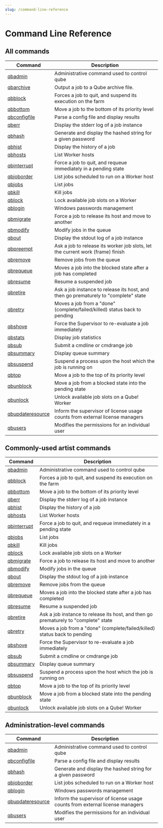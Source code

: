 ```yaml
---
slug: /command-line-reference
---
```


# Command Line Reference

## All commands
| Command | Description |
| ---     | ---         |
| [qbadmin](advanced-users-guide/command-line-reference/qbadmin) | Administrative command used to control qube |
| [qbarchive](advanced-users-guide/command-line-reference/qbarchive) | Output a job to a Qube archive file. |
| [qbblock](advanced-users-guide/command-line-reference/qbblock) | Forces a job to quit, and suspend its execution on the farm |
| [qbbottom](advanced-users-guide/command-line-reference/qbbottom) | Move a job to the bottom of its priority level |
| [qbconfigfile](advanced-users-guide/command-line-reference/qbconfigfile) | Parse a config file and display results |
| [qberr](advanced-users-guide/command-line-reference/qberr) | Display the stderr log of a job instance |
| [qbhash](advanced-users-guide/command-line-reference/qbhash) | Generate and display the hashed string for a given password |
| [qbhist](advanced-users-guide/command-line-reference/qbhist) | Display the history of a job |
| [qbhosts](advanced-users-guide/command-line-reference/qbhosts) | List Worker hosts |
| [qbinterrupt](advanced-users-guide/command-line-reference/qbinterrupt) | Force a job to quit, and requeue immediately in a pending state |
| [qbjoborder](advanced-users-guide/command-line-reference/qbjoborder) | List jobs scheduled to run on a Worker host |
| [qbjobs](advanced-users-guide/command-line-reference/qbjobs) | List jobs |
| [qbkill](advanced-users-guide/command-line-reference/qbkill) | Kill jobs |
| [qblock](advanced-users-guide/command-line-reference/qblock) | Lock available job slots on a Worker |
| [qblogin](advanced-users-guide/command-line-reference/qblogin) | Windows passwords management |
| [qbmigrate](advanced-users-guide/command-line-reference/qbmigrate) | Force a job to release its host and move to another |
| [qbmodify](advanced-users-guide/command-line-reference/qbmodify) | Modify jobs in the queue |
| [qbout](advanced-users-guide/command-line-reference/qbout) | Display the stdout log of a job instance |
| [qbpreempt](advanced-users-guide/command-line-reference/qbpreempt) | Ask a job to release its worker job slots, let the current work (frame) finish |
| [qbremove](advanced-users-guide/command-line-reference/qbremove) | Remove jobs from the queue |
| [qbrequeue](advanced-users-guide/command-line-reference/qbrequeue) | Moves a job into the blocked state after a job has completed |
| [qbresume](advanced-users-guide/command-line-reference/qbresume) | Resume a suspended job |
| [qbretire](advanced-users-guide/command-line-reference/qbretire) | Ask a job instance to release its host, and then go prematurely to "complete" state |
| [qbretry](advanced-users-guide/command-line-reference/qbretry) | Moves a job from a "done" (complete/failed/killed) status back to pending |
| [qbshove](advanced-users-guide/command-line-reference/qbshove) | Force the Supervisor to re-evaluate a job immediately |
| [qbstats](advanced-users-guide/command-line-reference/qbstats) | Display job statistics |
| [qbsub](advanced-users-guide/command-line-reference/qbsub) | Submit a cmdline or cmdrange job |
| [qbsummary](advanced-users-guide/command-line-reference/qbsummary+) | Display queue summary |
| [qbsuspend](advanced-users-guide/command-line-reference/qbsuspend) | Suspend a process upon the host which the job is running on |
| [qbtop](advanced-users-guide/command-line-reference/qbtop) | Move a job to the top of its priority level |
| [qbunblock](advanced-users-guide/command-line-reference/qbunblock) | Move a job from a blocked state into the pending state |
| [qbunlock](advanced-users-guide/command-line-reference/qbunlock) | Unlock available job slots on a Qube! Worker |
| [qbupdateresource](advanced-users-guide/command-line-reference/qbupdateresource) | Inform the supervisor of license usage counts from external license managers |
| [qbusers](advanced-users-guide/command-line-reference/qbusers) | Modifies the permissions for an individual user |

## Commonly-used artist commands
| Command | Description |
| ---     | ---         |
| [qbadmin](advanced-users-guide/command-line-reference/qbadmin) | Administrative command used to control qube |
| [qbblock](advanced-users-guide/command-line-reference/qbblock) | Forces a job to quit, and suspend its execution on the farm |
| [qbbottom](advanced-users-guide/command-line-reference/qbbottom) | Move a job to the bottom of its priority level |
| [qberr](advanced-users-guide/command-line-reference/qberr) | Display the stderr log of a job instance |
| [qbhist](advanced-users-guide/command-line-reference/qbhist) | Display the history of a job |
| [qbhosts](advanced-users-guide/command-line-reference/qbhosts) | List Worker hosts |
| [qbinterrupt](advanced-users-guide/command-line-reference/qbinterrupt) | Force a job to quit, and requeue immediately in a pending state |
| [qbjobs](advanced-users-guide/command-line-reference/qbjobs) | List jobs |
| [qbkill](advanced-users-guide/command-line-reference/qbkill) | Kill jobs |
| [qblock](advanced-users-guide/command-line-reference/qblock) | Lock available job slots on a Worker |
| [qbmigrate](advanced-users-guide/command-line-reference/qbmigrate) | Force a job to release its host and move to another |
| [qbmodify](advanced-users-guide/command-line-reference/qbmodify) | Modify jobs in the queue |
| [qbout](advanced-users-guide/command-line-reference/qbout) | Display the stdout log of a job instance |
| [qbremove](advanced-users-guide/command-line-reference/qbremove) | Remove jobs from the queue |
| [qbrequeue](advanced-users-guide/command-line-reference/qbrequeue) | Moves a job into the blocked state after a job has completed |
| [qbresume](advanced-users-guide/command-line-reference/qbresume) | Resume a suspended job |
| [qbretire](advanced-users-guide/command-line-reference/qbretire) | Ask a job instance to release its host, and then go prematurely to "complete" state |
| [qbretry](advanced-users-guide/command-line-reference/qbretry) | Moves a job from a "done" (complete/failed/killed) status back to pending |
| [qbshove](advanced-users-guide/command-line-reference/qbshove) | Force the Supervisor to re-evaluate a job immediately |
| [qbsub](advanced-users-guide/command-line-reference/qbsub) | Submit a cmdline or cmdrange job |
| [qbsummary](advanced-users-guide/command-line-reference/qbsummary+) | Display queue summary |
| [qbsuspend](advanced-users-guide/command-line-reference/qbsuspend) | Suspend a process upon the host which the job is running on |
| [qbtop](advanced-users-guide/command-line-reference/qbtop) | Move a job to the top of its priority level |
| [qbunblock](advanced-users-guide/command-line-reference/qbunblock) | Move a job from a blocked state into the pending state |
| [qbunlock](advanced-users-guide/command-line-reference/qbunlock) | Unlock available job slots on a Qube! Worker |

## Administration-level commands
| Command | Description |
| ---     | ---         |
| [qbadmin](advanced-users-guide/command-line-reference/qbadmin) | Administrative command used to control qube |
| [qbconfigfile](advanced-users-guide/command-line-reference/qbconfigfile) | Parse a config file and display results |
| [qbhash](advanced-users-guide/command-line-reference/qbhash) | Generate and display the hashed string for a given password |
| [qbjoborder](advanced-users-guide/command-line-reference/qbjoborder) | List jobs scheduled to run on a Worker host |
| [qblogin](advanced-users-guide/command-line-reference/qblogin) | Windows passwords management |
| [qbupdateresource](advanced-users-guide/command-line-reference/qbupdateresource) | Inform the supervisor of license usage counts from external license managers |
| [qbusers](advanced-users-guide/command-line-reference/qbusers) | Modifies the permissions for an individual user |
